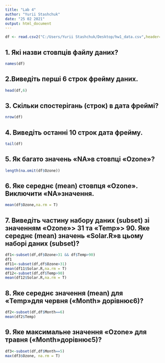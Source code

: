 ---
title: "Lab 4"
author: "Yurii Stashchuk"
date: "25 02 2021"
output: html_document
---

```{r}
df <- read.csv2("C:/Users/Yurii Stashchuk/Desktop/hw1_data.csv",header=T, sep=',')
```

## 1. Які назви стовпців файлу даних?

```{r}
names(df)
```

## 2.Виведіть перші 6 строк фрейму даних.

```{r}
head(df,6)
```
## 3. Скільки спостерігань (строк) в дата фреймі?
```{r}
nrow(df)
```


## 4. Виведіть останні 10 строк дата фрейму.
```{r}
tail(df)
```

## 5. Як багато значень «NA»в стовпці «Ozone»?
```{r}
length(na.omit(df$Ozone))
```

## 6. Яке середнє (mean) стовпця «Ozone». Виключити «NA»значення.
```{r}
mean(df$Ozone,na.rm = T)
```

## 7. Виведіть частину набору даних (subset) зі значенням «Ozone»> 31 та «Temp»> 90. Яке середнє (mean) значень «Solar.R»в цьому наборі даних (subset)?

```{r}
df1<-subset(df,df$Ozone>31 && df$Temp>90)
df1
df11<-subset(df,df$Ozone>31)
mean(df11$Solar.R,na.rm = T)
df12<-subset(df,df$Temp>90)
mean(df12$Solar.R,na.rm = T)
```
## 8. Яке середнє значення (mean) для «Temp»для червня («Month» дорівнює6)?
```{r}
df2<-subset(df,df$Month==6)
mean(df2$Temp)
```
## 9. Яке максимальне значення «Ozone» для травня («Month»дорівнює5)?
```{r}
df3<-subset(df,df$Month==5)
max(df3$Ozone, na.rm = T)
```
